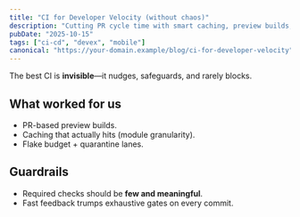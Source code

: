 ```yaml
---
title: "CI for Developer Velocity (without chaos)"
description: "Cutting PR cycle time with smart caching, preview builds, and guardrails."
pubDate: "2025-10-15"
tags: ["ci-cd", "devex", "mobile"]
canonical: "https://your-domain.example/blog/ci-for-developer-velocity"
---
```


The best CI is **invisible**—it nudges, safeguards, and rarely blocks.

## What worked for us
- PR-based preview builds.
- Caching that actually hits (module granularity).
- Flake budget + quarantine lanes.

## Guardrails
- Required checks should be **few and meaningful**.
- Fast feedback trumps exhaustive gates on every commit.
